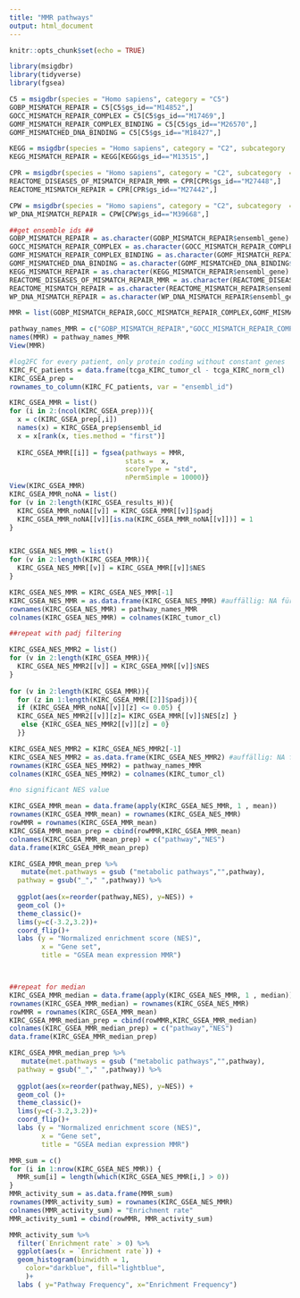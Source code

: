 ```yaml
---
title: "MMR pathways"
output: html_document
---
```


```r
knitr::opts_chunk$set(echo = TRUE)
```

```r
library(msigdbr)
library(tidyverse)
library(fgsea)
```

```r
C5 = msigdbr(species = "Homo sapiens", category = "C5")
GOBP_MISMATCH_REPAIR = C5[C5$gs_id=="M14852",]
GOCC_MISMATCH_REPAIR_COMPLEX = C5[C5$gs_id=="M17469",]
GOMF_MISMATCH_REPAIR_COMPLEX_BINDING = C5[C5$gs_id=="M26570",]
GOMF_MISMATCHED_DNA_BINDING = C5[C5$gs_id=="M18427",]

KEGG = msigdbr(species = "Homo sapiens", category = "C2", subcategory  = "CP:KEGG")
KEGG_MISMATCH_REPAIR = KEGG[KEGG$gs_id=="M13515",]

CPR = msigdbr(species = "Homo sapiens", category = "C2", subcategory  = "CP:REACTOME")
REACTOME_DISEASES_OF_MISMATCH_REPAIR_MMR = CPR[CPR$gs_id=="M27448",]
REACTOME_MISMATCH_REPAIR = CPR[CPR$gs_id=="M27442",]

CPW = msigdbr(species = "Homo sapiens", category = "C2", subcategory  = "CP:WIKIPATHWAYS")
WP_DNA_MISMATCH_REPAIR = CPW[CPW$gs_id=="M39668",]

##get ensemble ids ##
GOBP_MISMATCH_REPAIR = as.character(GOBP_MISMATCH_REPAIR$ensembl_gene)
GOCC_MISMATCH_REPAIR_COMPLEX = as.character(GOCC_MISMATCH_REPAIR_COMPLEX$ensembl_gene)
GOMF_MISMATCH_REPAIR_COMPLEX_BINDING = as.character(GOMF_MISMATCH_REPAIR_COMPLEX_BINDING$ensembl_gene)
GOMF_MISMATCHED_DNA_BINDING = as.character(GOMF_MISMATCHED_DNA_BINDING$ensembl_gene)
KEGG_MISMATCH_REPAIR = as.character(KEGG_MISMATCH_REPAIR$ensembl_gene)
REACTOME_DISEASES_OF_MISMATCH_REPAIR_MMR = as.character(REACTOME_DISEASES_OF_MISMATCH_REPAIR_MMR$ensembl_gene)
REACTOME_MISMATCH_REPAIR = as.character(REACTOME_MISMATCH_REPAIR$ensembl_gene)
WP_DNA_MISMATCH_REPAIR = as.character(WP_DNA_MISMATCH_REPAIR$ensembl_gene)

MMR = list(GOBP_MISMATCH_REPAIR,GOCC_MISMATCH_REPAIR_COMPLEX,GOMF_MISMATCH_REPAIR_COMPLEX_BINDING,GOMF_MISMATCHED_DNA_BINDING,KEGG_MISMATCH_REPAIR,REACTOME_DISEASES_OF_MISMATCH_REPAIR_MMR,REACTOME_MISMATCH_REPAIR,WP_DNA_MISMATCH_REPAIR)

pathway_names_MMR = c("GOBP_MISMATCH_REPAIR","GOCC_MISMATCH_REPAIR_COMPLEX","GOMF_MISMATCH_REPAIR_COMPLEX_BINDING","GOMF_MISMATCHED_DNA_BINDING","KEGG_MISMATCH_REPAIR","REACTOME_DISEASES_OF_MISMATCH_REPAIR_MMR","REACTOME_MISMATCH_REPAIR","WP_DNA_MISMATCH_REPAIR")
names(MMR) = pathway_names_MMR
View(MMR)
```

```r
#log2FC for every patient, only protein coding without constant genes
KIRC_FC_patients = data.frame(tcga_KIRC_tumor_cl - tcga_KIRC_norm_cl)
KIRC_GSEA_prep = 
rownames_to_column(KIRC_FC_patients, var = "ensembl_id")
```

```r
KIRC_GSEA_MMR = list()
for (i in 2:(ncol(KIRC_GSEA_prep))){
  x = c(KIRC_GSEA_prep[,i])
  names(x) = KIRC_GSEA_prep$ensembl_id
  x = x[rank(x, ties.method = "first")]
  
  KIRC_GSEA_MMR[[i]] = fgsea(pathways = MMR,
                             stats =  x,
                             scoreType = "std",
                             nPermSimple = 10000)}
View(KIRC_GSEA_MMR)
KIRC_GSEA_MMR_noNA = list()
for (v in 2:length(KIRC_GSEA_results_H)){
  KIRC_GSEA_MMR_noNA[[v]] = KIRC_GSEA_MMR[[v]]$padj
  KIRC_GSEA_MMR_noNA[[v]][is.na(KIRC_GSEA_MMR_noNA[[v]])] = 1
}


KIRC_GSEA_NES_MMR = list()
for (v in 2:length(KIRC_GSEA_MMR)){
  KIRC_GSEA_NES_MMR[[v]] = KIRC_GSEA_MMR[[v]]$NES
}

KIRC_GSEA_NES_MMR = KIRC_GSEA_NES_MMR[-1]
KIRC_GSEA_NES_MMR = as.data.frame(KIRC_GSEA_NES_MMR) #auffällig: NA für manche NES, ES vorhanden, aber kein entsprechender p-value? 
rownames(KIRC_GSEA_NES_MMR) = pathway_names_MMR
colnames(KIRC_GSEA_NES_MMR) = colnames(KIRC_tumor_cl)

##repeat with padj filtering

KIRC_GSEA_NES_MMR2 = list()
for (v in 2:length(KIRC_GSEA_MMR)){
  KIRC_GSEA_NES_MMR2[[v]] = KIRC_GSEA_MMR[[v]]$NES
}
  
for (v in 2:length(KIRC_GSEA_MMR)){
  for (z in 1:length(KIRC_GSEA_MMR[[2]]$padj)){
  if (KIRC_GSEA_MMR_noNA[[v]][z] <= 0.05) {
  KIRC_GSEA_NES_MMR2[[v]][z]= KIRC_GSEA_MMR[[v]]$NES[z] }
   else {KIRC_GSEA_NES_MMR2[[v]][z] = 0}
  }}

KIRC_GSEA_NES_MMR2 = KIRC_GSEA_NES_MMR2[-1]
KIRC_GSEA_NES_MMR2 = as.data.frame(KIRC_GSEA_NES_MMR2) #auffällig: NA für manche NES, ES vorhanden, aber kein entsprechender p-value? 
rownames(KIRC_GSEA_NES_MMR2) = pathway_names_MMR
colnames(KIRC_GSEA_NES_MMR2) = colnames(KIRC_tumor_cl)

#no significant NES value 
```

```r
KIRC_GSEA_MMR_mean = data.frame(apply(KIRC_GSEA_NES_MMR, 1 , mean))
rownames(KIRC_GSEA_MMR_mean) = rownames(KIRC_GSEA_NES_MMR)
rowMMR = rownames(KIRC_GSEA_MMR_mean)
KIRC_GSEA_MMR_mean_prep = cbind(rowMMR,KIRC_GSEA_MMR_mean)
colnames(KIRC_GSEA_MMR_mean_prep) = c("pathway","NES")
data.frame(KIRC_GSEA_MMR_mean_prep)

KIRC_GSEA_MMR_mean_prep %>%
   mutate(met.pathways = gsub ("metabolic pathways","",pathway),
  pathway = gsub("_"," ",pathway)) %>%
  
  ggplot(aes(x=reorder(pathway,NES), y=NES)) +
  geom_col ()+
  theme_classic()+
  lims(y=c(-3.2,3.2))+
  coord_flip()+
  labs (y = "Normalized enrichment score (NES)",
        x = "Gene set",
        title = "GSEA mean expression MMR")



##repeat for median
KIRC_GSEA_MMR_median = data.frame(apply(KIRC_GSEA_NES_MMR, 1 , median))
rownames(KIRC_GSEA_MMR_median) = rownames(KIRC_GSEA_NES_MMR)
rowMMR = rownames(KIRC_GSEA_MMR_mean)
KIRC_GSEA_MMR_median_prep = cbind(rowMMR,KIRC_GSEA_MMR_median)
colnames(KIRC_GSEA_MMR_median_prep) = c("pathway","NES")
data.frame(KIRC_GSEA_MMR_median_prep)

KIRC_GSEA_MMR_median_prep %>%
   mutate(met.pathways = gsub ("metabolic pathways","",pathway),
  pathway = gsub("_"," ",pathway)) %>%
  
  ggplot(aes(x=reorder(pathway,NES), y=NES)) +
  geom_col ()+
  theme_classic()+
  lims(y=c(-3.2,3.2))+
  coord_flip()+
  labs (y = "Normalized enrichment score (NES)",
        x = "Gene set",
        title = "GSEA median expression MMR")

```
```r
MMR_sum = c()
for (i in 1:nrow(KIRC_GSEA_NES_MMR)) {
  MMR_sum[i] = length(which(KIRC_GSEA_NES_MMR[i,] > 0))
}
MMR_activity_sum = as.data.frame(MMR_sum) 
rownames(MMR_activity_sum) = rownames(KIRC_GSEA_NES_MMR)
colnames(MMR_activity_sum) = "Enrichment rate"
MMR_activity_sum1 = cbind(rowMMR, MMR_activity_sum)

MMR_activity_sum %>%
  filter(`Enrichment rate` > 0) %>%
  ggplot(aes(x = `Enrichment rate`)) +
  geom_histogram(binwidth = 1,
    color="darkblue", fill="lightblue",
    )+
  labs ( y="Pathway Frequency", x="Enrichment Frequency")
```


